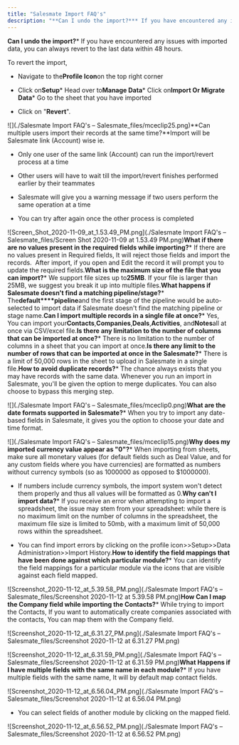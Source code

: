 ```yaml
---
title: "Salesmate Import FAQ's"
description: "**Can I undo the import?*** If you have encountered any issues with imported data, you can always revert to the last data within 48 hours."
---
```


**Can I undo the import?***   If you have encountered any issues with imported data, you can always revert to the last data within 48 hours.

To revert the import,


*   Navigate to the**Profile Icon**on the top right corner

*   Click on**Setup***   Head over to**Manage Data***   Click on**Import Or Migrate Data***   Go to the sheet that you have imported

*   Click on "**Revert**".

![](./Salesmate Import FAQ's – Salesmate_files/mceclip25.png)**Can multiple users import their records at the same time?**Import will be Salesmate link (Account) wise ie.


*   Only one user of the same link (Account) can run the import/revert process at a time

*   Other users will have to wait till the import/revert finishes performed earlier by their teammates

*   Salesmate will give you a warning message if two users perform the same operation at a time

*   You can try after again once the other process is completed

![Screen_Shot_2020-11-09_at_1.53.49_PM.png](./Salesmate Import FAQ's – Salesmate_files/Screen Shot 2020-11-09 at 1.53.49 PM.png)**What if there are no values present in the required fields while importing?***   If there are no values present in Required fields, It will reject those fields and import the records.  After import, if you open and Edit the record it will prompt you to update the required fields.**What is the maximum size of the file that you can import?***   We support file sizes up to**25MB**. If your file is larger than 25MB, we suggest you break it up into multiple files.**What happens if Salesmate doesn't find a matching pipeline/stage?***   The**default****pipeline**and the first stage of the pipeline would be auto-selected to import data if Salesmate doesn't find the matching pipeline or stage name.**Can I import multiple records in a single file at once?***   Yes, You can import your**Contacts**,**Companies**,**Deals**,**Activities**, and**Notes**all at once via CSV/excel file.**Is there any limitation to the number of columns that can be imported at once?***   There is no limitation to the number of columns in a sheet that you can import at once.**Is there any limit to the number of rows that can be imported at once in the Salesmate?***   There is a limit of 50,000 rows in the sheet to upload in Salesmate in a single file.**How to avoid duplicate records?***   The chance always exists that you may have records with the same data. Whenever you run an import in Salesmate, you'll be given the option to merge duplicates. You can also choose to bypass this merging step.

![](./Salesmate Import FAQ's – Salesmate_files/mceclip0.png)**What are the date formats supported in Salesmate?***   When you try to import any date-based fields in Salesmate, it gives you the option to choose your date and time format.

![](./Salesmate Import FAQ's – Salesmate_files/mceclip15.png)**Why does my imported currency value appear as "0"?***   When importing from sheets, make sure all monetary values (for default fields such as Deal Value, and for any custom fields where you have currencies) are formatted as numbers without currency symbols (so as 1000000 as opposed to $1000000).

*   If numbers include currency symbols, the import system won't detect them properly and thus all values will be formatted as 0.**Why can't I import data?***   If you receive an error when attempting to import a spreadsheet, the issue may stem from your spreadsheet: while there is no maximum limit on the number of columns in the spreadsheet, the maximum file size is limited to 50mb, with a maximum limit of 50,000 rows within the spreadsheet.

*   You can find import errors by clicking on the profile icon>>Setup>>Data Administration>>Import History.**How to identify the field mappings that have been done against which particular module?***   You can identify the field mappings for a particular module via the icons that are visible against each field mapped.

![Screenshot_2020-11-12_at_5.39.58_PM.png](./Salesmate Import FAQ's – Salesmate_files/Screenshot 2020-11-12 at 5.39.58 PM.png)**How Can I map the Company field while importing the Contacts?***   While trying to import the Contacts, If you want to automatically create companies associated with the contacts, You can map them with the Company field.

![Screenshot_2020-11-12_at_6.31.27_PM.png](./Salesmate Import FAQ's – Salesmate_files/Screenshot 2020-11-12 at 6.31.27 PM.png)

![Screenshot_2020-11-12_at_6.31.59_PM.png](./Salesmate Import FAQ's – Salesmate_files/Screenshot 2020-11-12 at 6.31.59 PM.png)**What Happens if I have multiple fields with the same name in each module?***   If you have multiple fields with the same name, It will by default map contact fields.

![Screenshot_2020-11-12_at_6.56.04_PM.png](./Salesmate Import FAQ's – Salesmate_files/Screenshot 2020-11-12 at 6.56.04 PM.png)


*   You can select fields of another module by clicking on the mapped field.

![Screenshot_2020-11-12_at_6.56.52_PM.png](./Salesmate Import FAQ's – Salesmate_files/Screenshot 2020-11-12 at 6.56.52 PM.png)
